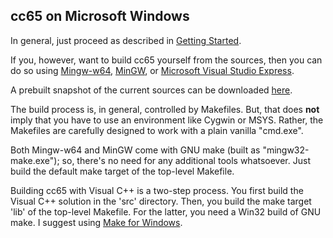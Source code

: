 == cc65 on Microsoft Windows ==

In general, just proceed as described in [http://cc65.github.io/cc65/getting-started.html Getting Started].

If you, however, want to build cc65 yourself from the sources, then you can do so using [http://mingw-w64.org/ Mingw-w64], [http://www.mingw.org/ MinGW], or [http://www.visualstudio.com/products/visual-studio-express-vs Microsoft Visual Studio Express].

A prebuilt snapshot of the current sources can be downloaded [http://sourceforge.net/projects/cc65/files/cc65-snapshot-win32.zip here].

The build process is, in general, controlled by Makefiles. But, that does '''not''' imply that you have to use an environment like Cygwin or MSYS. Rather, the Makefiles are carefully designed to work with a plain vanilla "cmd.exe".

Both Mingw-w64 and MinGW come with GNU make (built as "mingw32-make.exe"); so, there's no need for any additional tools whatsoever. Just build the default make target of the top-level Makefile.

Building cc65 with Visual C++ is a two-step process. You first build the Visual C++ solution in the 'src' directory. Then, you build the make target 'lib' of the top-level Makefile. For the latter, you need a Win32 build of GNU make. I suggest using [http://gnuwin32.sourceforge.net/packages/make.htm Make for Windows].
